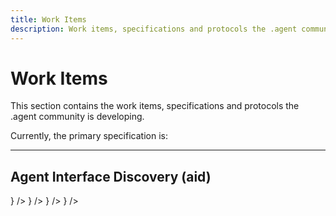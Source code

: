 ```yaml
---
title: Work Items
description: Work items, specifications and protocols the .agent community is developing.
---
```



# Work Items

This section contains the work items, specifications and protocols the .agent community is developing.

Currently, the primary specification is:

---

## Agent Interface Discovery (aid)

<Cards>
  <Card 
    href="/docs/aid" 
    title="Introduction" 
    description="ELI5 explainer of DNS for Agents"
    icon={
      <svg className="w-6 h-6" fill="none" stroke="currentColor" viewBox="0 0 24 24">
        <path strokeLinecap="round" strokeLinejoin="round" strokeWidth={2} d="M3 7v10a2 2 0 002 2h14a2 2 0 002-2V9a2 2 0 00-2-2H5a2 2 0 00-2-2z" />
        <path strokeLinecap="round" strokeLinejoin="round" strokeWidth={2} d="M8 12l2 2 4-4" />
      </svg>
    }
  />
  <Card 
    href="/docs/aid/rationale" 
    title="Design Rationale" 
    description="Understand the design decisions for AID."
    icon={
      <svg className="w-6 h-6" fill="none" stroke="currentColor" viewBox="0 0 24 24">
        <path strokeLinecap="round" strokeLinejoin="round" strokeWidth={2} d="M8.228 9c.549-1.165 2.03-2 3.772-2 2.21 0 4 1.343 4 3 0 1.4-1.278 2.575-3.006 2.907-.542.104-.994.54-.994 1.093m0 3h.01M21 12a9 9 0 11-18 0 9 9 0 0118 0z" />
      </svg>
    }
  />
  <Card 
    href="/docs/aid/specification" 
    title="Specification v1" 
    description="Full specification for Agent Interface Discovery (AID)"
    icon={
      <svg className="w-6 h-6" fill="none" stroke="currentColor" viewBox="0 0 24 24">
        <path strokeLinecap="round" strokeLinejoin="round" strokeWidth={2} d="M9 12h6m-6 4h6m2 5H7a2 2 0 01-2-2V5a2 2 0 012-2h5.586a1 1 0 01.707.293l5.414 5.414a1 1 0 01.293.707V19a2 2 0 01-2 2z" />
      </svg>
    }
  />
  <Card 
    href="https://aid.agentcommunity.org" 
    title="aid Generator / Resolver" 
    description="Generate aid.json using the spec compliant tool"
    icon={
      <svg className="w-6 h-6" fill="none" stroke="currentColor" viewBox="0 0 24 24">
        <path strokeLinecap="round" strokeLinejoin="round" strokeWidth={2} d="M10.325 4.317c.426-1.756 2.924-1.756 3.35 0a1.724 1.724 0 002.573 1.066c1.543-.94 3.31.826 2.37 2.37a1.724 1.724 0 001.065 2.572c1.756.426 1.756 2.924 0 3.35a1.724 1.724 0 00-1.066 2.573c.94 1.543-.826 3.31-2.37 2.37a1.724 1.724 0 00-2.572 1.065c-.426 1.756-2.924 1.756-3.35 0a1.724 1.724 0 00-2.573-1.066c-1.543.94-3.31-.826-2.37-2.37a1.724 1.724 0 00-1.065-2.572c-1.756-.426-1.756-2.924 0-3.35a1.724 1.724 0 001.066-2.573c-.94-1.543.826-3.31 2.37-2.37.996.608 2.296.07 2.572-1.065z" />
        <path strokeLinecap="round" strokeLinejoin="round" strokeWidth={2} d="M15 12a3 3 0 11-6 0 3 3 0 016 0z" />
      </svg>
    }
  />
</Cards> 